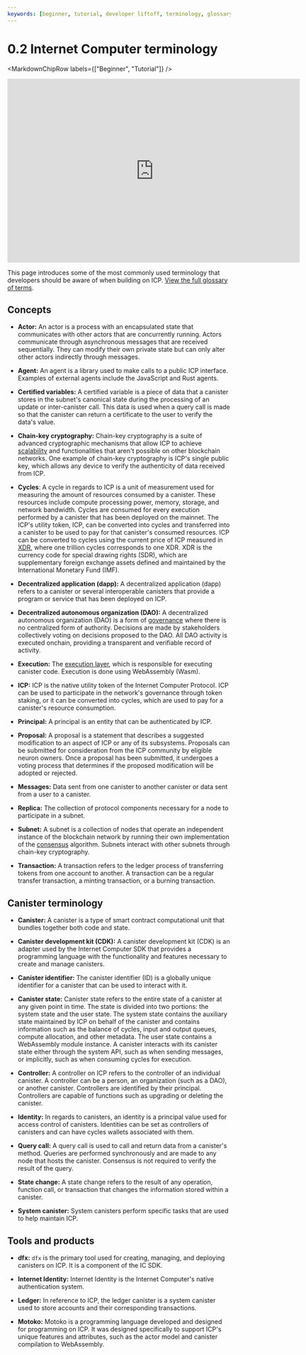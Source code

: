 ```yaml
---
keywords: [beginner, tutorial, developer liftoff, terminology, glossary]
---
```



# 0.2 Internet Computer terminology

<MarkdownChipRow labels={["Beginner", "Tutorial"]} />

<div class="text--center">
<p> </p>
</div>
<div class="text--center">
<iframe width="660" height="415" src="https://www.youtube.com/embed/3WpP8ux1zX0?si=PGD9uM-hR0WPYt5Y" title="YouTube video player" frameborder="0" allow="accelerometer; autoplay; clipboard-write; encrypted-media; gyroscope; picture-in-picture; web-share" allowfullscreen></iframe> </div>

This page introduces some of the most commonly used terminology that developers should be aware of when building on ICP. [View the full glossary of terms](/docs/references/glossary).

## Concepts

- **Actor:** An actor is a process with an encapsulated state that communicates with other actors that are concurrently running. Actors communicate through asynchronous messages that are received sequentially. They can modify their own private state but can only alter other actors indirectly through messages.

- **Agent:** An agent is a library used to make calls to a public ICP interface. Examples of external agents include the JavaScript and Rust agents.

- **Certified variables:** A certified variable is a piece of data that a <GlossaryTooltip>canister</GlossaryTooltip> stores in the <GlossaryTooltip>subnet</GlossaryTooltip>'s canonical state during the processing of an update or inter-canister call. This data is used when a query call is made so that the canister can return a certificate to the user to verify the data's value.

- **Chain-key cryptography:** Chain-key cryptography is a suite of advanced cryptographic mechanisms that allow ICP to achieve [scalability](https://learn.internetcomputer.org/hc/en-us/articles/34576974172692-Evolution-Scaling) and functionalities that aren't possible on other blockchain networks. One example of chain-key cryptography is ICP's single public key, which allows any device to verify the authenticity of data received from ICP.

- **Cycles**: A cycle in regards to ICP is a unit of measurement used for measuring the amount of resources consumed by a canister. These resources include compute processing power, memory, storage, and network bandwidth. Cycles are consumed for every execution performed by a canister that has been deployed on the mainnet. The ICP's utility token, ICP, can be converted into <GlossaryTooltip>cycles</GlossaryTooltip> and transferred into a canister to be used to pay for that canister's consumed resources. ICP can be converted to cycles using the current price of ICP measured in [XDR](/docs/references/glossaryindex#x), where one trillion cycles corresponds to one XDR. XDR is the currency code for special drawing rights (SDR), which are supplementary foreign exchange assets defined and maintained by the International Monetary Fund (IMF).

- **Decentralized application (dapp):** A decentralized application (dapp) refers to a canister or several interoperable canisters that provide a program or service that has been deployed on ICP.

- **Decentralized autonomous organization (DAO):** A decentralized autonomous organization (DAO) is a form of [governance](https://learn.internetcomputer.org/hc/en-us/articles/34574082263700-Tokenomics-Governance) where there is no centralized form of authority. Decisions are made by stakeholders collectively voting on decisions proposed to the DAO. All DAO activity is executed onchain, providing a transparent and verifiable record of activity.

- **Execution:** The [execution layer](https://learn.internetcomputer.org/hc/en-us/articles/34208985618836-Execution-Layer), which is responsible for executing canister code. Execution is done using WebAssembly (Wasm).

- **ICP:** ICP is the native utility token of the Internet Computer Protocol. ICP can be used to participate in the network's governance through token staking, or it can be converted into cycles, which are used to pay for a canister's resource consumption.

- **Principal:** A principal is an entity that can be authenticated by ICP.

- **Proposal:** A proposal is a statement that describes a suggested modification to an aspect of ICP or any of its subsystems. Proposals can be submitted for consideration from the ICP community by eligible neuron owners. Once a proposal has been submitted, it undergoes a voting process that determines if the proposed modification will be adopted or rejected.

- **Messages:** Data sent from one canister to another canister or data sent from a user to a canister.

- **Replica:** The collection of protocol components necessary for a node to participate in a subnet.

- **Subnet:** A subnet is a collection of nodes that operate an independent instance of the blockchain network by running their own implementation of the [consensus](https://learn.internetcomputer.org/hc/en-us/articles/34207558615956-Consensus) algorithm. Subnets interact with other subnets through chain-key cryptography.

- **Transaction:** A transaction refers to the ledger process of transferring tokens from one account to another. A transaction can be a regular transfer transaction, a minting transaction, or a burning transaction.

## Canister terminology

- **Canister:** A canister is a type of smart contract computational unit that bundles together both code and state.

- **Canister development kit (CDK):** A canister development kit (CDK) is an adapter used by the Internet Computer SDK that provides a programming language with the functionality and features necessary to create and manage canisters.

- **Canister identifier:** The canister identifier (ID) is a globally unique identifier for a canister that can be used to interact with it.

- **Canister state:** Canister state refers to the entire state of a canister at any given point in time. The state is divided into two portions: the system state and the user state. The system state contains the auxiliary state maintained by ICP on behalf of the canister and contains information such as the balance of cycles, input and output queues, compute allocation, and other metadata. The user state contains a WebAssembly module instance. A canister interacts with its canister state either through the system API, such as when sending messages, or implicitly, such as when consuming cycles for execution.

- **Controller:** A controller on ICP refers to the controller of an individual canister. A controller can be a person, an organization (such as a DAO), or another canister. Controllers are identified by their principal. Controllers are capable of functions such as upgrading or deleting the canister.

- **Identity:** In regards to canisters, an identity is a principal value used for access control of canisters. Identities can be set as controllers of canisters and can have cycles wallets associated with them.

- **Query call:** A query call is used to call and return data from a canister's method. Queries are performed synchronously and are made to any node that hosts the canister. Consensus is not required to verify the result of the query.

- **State change:** A state change refers to the result of any operation, function call, or transaction that changes the information stored within a canister.

- **System canister:** System canisters perform specific tasks that are used to help maintain ICP.

## Tools and products

- **dfx:** `dfx` is the primary tool used for creating, managing, and deploying canisters on ICP. It is a component of the IC SDK.

- **Internet Identity:** Internet Identity is the Internet Computer's native authentication system.

- **Ledger:** In reference to ICP, the ledger canister is a system canister used to store accounts and their corresponding transactions.

- **Motoko:** Motoko is a programming language developed and designed for programming on ICP. It was designed specifically to support ICP's unique features and attributes, such as the actor model and canister compilation to WebAssembly.


<TutorialFooter />